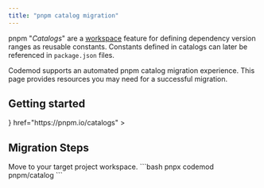 ```yaml
---
title: "pnpm catalog migration"
---
```


pnpm "*Catalogs*" are a [workspace](https://pnpm.io/workspaces) feature for defining dependency version ranges as reusable constants. Constants defined in catalogs can later be referenced in `package.json` files.

Codemod supports an automated pnpm catalog migration experience. This page provides resources you may need for a successful migration.

## Getting started

<CardGroup cols={2}>
<Card
    title="Understanding pnpm catalogs"
    icon={
    <svg width="28" height="28" viewBox="0 0 28 28" fill="none" xmlns="http://www.w3.org/2000/svg">
    <g clip-path="url(#clip0_6_13)">
    <path d="M27.488 8.70683H18.952V0.170776H27.488V8.70683Z" fill="#F9AD00"/>
    <path d="M18.0967 8.70683H9.56061V0.170776H18.0967V8.70683Z" fill="#F9AD00"/>
    <path d="M8.70701 8.70683H0.170959V0.170776H8.70701V8.70683Z" fill="#F9AD00"/>
    <path d="M27.488 18.0965H18.952V9.56042H27.488V18.0965Z" fill="#F9AD00"/>
    <path d="M18.0967 18.0965H9.56061V9.56042H18.0967V18.0965Z" fill="#4E4E4E"/>
    <path d="M18.0967 27.4861H9.56061V18.9501H18.0967V27.4861Z" fill="#4E4E4E"/>
    <path d="M27.488 27.4861H18.952V18.9501H27.488V27.4861Z" fill="#4E4E4E"/>
    <path d="M8.70701 27.4861H0.170959V18.9501H8.70701V27.4861Z" fill="#4E4E4E"/>
    </g>
    <defs>
    <clipPath id="clip0_6_13">
    <rect width="28" height="27.9983" fill="white"/>
    </clipPath>
    </defs>
    </svg>
    }
    href="https://pnpm.io/catalogs"
>
</Card>
<Card
    title="pnpm catalog migration recipe"
    icon="cauldron"
    href="https://go.codemod.com/pnpm-catalog"
>
    
</Card>
</CardGroup>

## Migration Steps
<Steps>
    <Step title="Open workspace">
    Move to your target project workspace.
    </Step>
    <Step title="Run recipe">
        ```bash
        pnpx codemod pnpm/catalog
        ```
    </Step>
</Steps>
